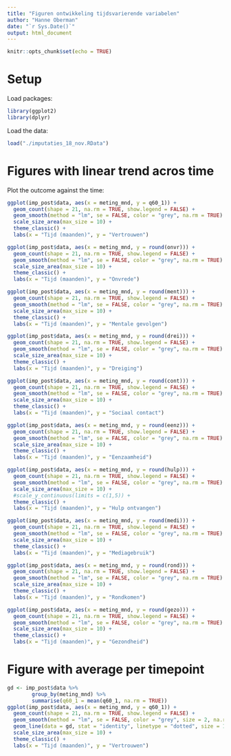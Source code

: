 ```yaml
---
title: "Figuren ontwikkeling tijdsvarierende variabelen"
author: "Hanne Oberman"
date: "`r Sys.Date()`"
output: html_document
---
```


```r
knitr::opts_chunk$set(echo = TRUE)
```

# Setup

Load packages:
```r
library(ggplot2)
library(dplyr)
```

Load the data:
```r
load("./imputaties_18_nov.RData")
```

# Figures with linear trend acros time

Plot the outcome against the time:
```r
ggplot(imp_post$data, aes(x = meting_mnd, y = q60_1)) +
  geom_count(shape = 21, na.rm = TRUE, show.legend = FALSE) +
  geom_smooth(method = "lm", se = FALSE, color = "grey", na.rm = TRUE) +
  scale_size_area(max_size = 10) +
  theme_classic() +
  labs(x = "Tijd (maanden)", y = "Vertrouwen") 
```

```r
ggplot(imp_post$data, aes(x = meting_mnd, y = round(onvr))) +
  geom_count(shape = 21, na.rm = TRUE, show.legend = FALSE) +
  geom_smooth(method = "lm", se = FALSE, color = "grey", na.rm = TRUE) +
  scale_size_area(max_size = 10) +
  theme_classic() +
  labs(x = "Tijd (maanden)", y = "Onvrede")
```

```r
ggplot(imp_post$data, aes(x = meting_mnd, y = round(ment))) +
  geom_count(shape = 21, na.rm = TRUE, show.legend = FALSE) +
  geom_smooth(method = "lm", se = FALSE, color = "grey", na.rm = TRUE) +
  scale_size_area(max_size = 10) +
  theme_classic() +
  labs(x = "Tijd (maanden)", y = "Mentale gevolgen")
```


```r
ggplot(imp_post$data, aes(x = meting_mnd, y = round(drei))) +
  geom_count(shape = 21, na.rm = TRUE, show.legend = FALSE) +
  geom_smooth(method = "lm", se = FALSE, color = "grey", na.rm = TRUE) +
  scale_size_area(max_size = 10) +
  theme_classic() +
  labs(x = "Tijd (maanden)", y = "Dreiging")
```

```r
ggplot(imp_post$data, aes(x = meting_mnd, y = round(cont))) +
  geom_count(shape = 21, na.rm = TRUE, show.legend = FALSE) +
  geom_smooth(method = "lm", se = FALSE, color = "grey", na.rm = TRUE) +
  scale_size_area(max_size = 10) +
  theme_classic() +
  labs(x = "Tijd (maanden)", y = "Sociaal contact")
```

```r
ggplot(imp_post$data, aes(x = meting_mnd, y = round(eenz))) +
  geom_count(shape = 21, na.rm = TRUE, show.legend = FALSE) +
  geom_smooth(method = "lm", se = FALSE, color = "grey", na.rm = TRUE) +
  scale_size_area(max_size = 10) +
  theme_classic() +
  labs(x = "Tijd (maanden)", y = "Eenzaamheid")
```

```r
ggplot(imp_post$data, aes(x = meting_mnd, y = round(hulp))) +
  geom_count(shape = 21, na.rm = TRUE, show.legend = FALSE) +
  geom_smooth(method = "lm", se = FALSE, color = "grey", na.rm = TRUE) +
  scale_size_area(max_size = 10) +
  #scale_y_continuous(limits = c(1,5)) +
  theme_classic() +
  labs(x = "Tijd (maanden)", y = "Hulp ontvangen")
```

```r
ggplot(imp_post$data, aes(x = meting_mnd, y = round(medi))) +
  geom_count(shape = 21, na.rm = TRUE, show.legend = FALSE) +
  geom_smooth(method = "lm", se = FALSE, color = "grey", na.rm = TRUE) +
  scale_size_area(max_size = 10) +
  theme_classic() +
  labs(x = "Tijd (maanden)", y = "Mediagebruik")
```

```r
ggplot(imp_post$data, aes(x = meting_mnd, y = round(rond))) +
  geom_count(shape = 21, na.rm = TRUE, show.legend = FALSE) +
  geom_smooth(method = "lm", se = FALSE, color = "grey", na.rm = TRUE) +
  scale_size_area(max_size = 10) +
  theme_classic() +
  labs(x = "Tijd (maanden)", y = "Rondkomen")
```

```r
ggplot(imp_post$data, aes(x = meting_mnd, y = round(gezo))) +
  geom_count(shape = 21, na.rm = TRUE, show.legend = FALSE) +
  geom_smooth(method = "lm", se = FALSE, color = "grey", na.rm = TRUE) +
  scale_size_area(max_size = 10) +
  theme_classic() +
  labs(x = "Tijd (maanden)", y = "Gezondheid")
```

# Figure with average per timepoint

```r
gd <- imp_post$data %>% 
        group_by(meting_mnd) %>% 
        summarise(q60_1 = mean(q60_1, na.rm = TRUE))
ggplot(imp_post$data, aes(x = meting_mnd, y = q60_1)) +
  geom_count(shape = 21, na.rm = TRUE, show.legend = FALSE) +
  geom_smooth(method = "lm", se = FALSE, color = "grey", size = 2, na.rm = TRUE) +
  geom_line(data = gd, stat = "identity", linetype = "dotted", size = 1) +
  scale_size_area(max_size = 10) +
  theme_classic() +
  labs(x = "Tijd (maanden)", y = "Vertrouwen") 


```

